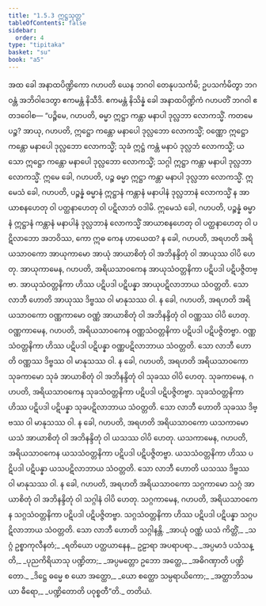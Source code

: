 ```yaml
---
title: "1.5.3 ဣဋ္ဌသုတ္တ"
tableOfContents: false
sidebar:
  order: 4
type: "tipitaka"
basket: "su"
book: "a5"
---
```



<DynamicBreadcrumb />

<Division number="43" book="a5">

<Paragraph number="235" book="a5">
အထ ခေါ အနာထပိဏ္ဍိကော ဂဟပတိ ယေန ဘဂဝါ တေနုပသင်္ကမိ; ဥပသင်္ကမိတွာ ဘဂဝန္တံ အဘိဝါဒေတွာ ဧကမန္တံ နိသီဒိ. ဧကမန္တံ နိသိန္နံ ခေါ အနာထပိဏ္ဍိကံ ဂဟပတိံ ဘဂဝါ ဧတဒဝေါစ—
</Paragraph>

<Paragraph number="236" book="a5">
“ပဉ္စိမေ, ဂဟပတိ, ဓမ္မာ ဣဋ္ဌာ ကန္တာ မနာပါ ဒုလ္လဘာ လောကသ္မိံ. ကတမေ ပဉ္စ? အာယု, ဂဟပတိ, ဣဋ္ဌော ကန္တော မနာပေါ ဒုလ္လဘော လောကသ္မိံ; ဝဏ္ဏော ဣဋ္ဌော ကန္တော မနာပေါ ဒုလ္လဘော လောကသ္မိံ; သုခံ ဣဋ္ဌံ ကန္တံ မနာပံ ဒုလ္လဘံ လောကသ္မိံ; ယသော ဣဋ္ဌော ကန္တော မနာပေါ ဒုလ္လဘော လောကသ္မိံ; သဂ္ဂါ ဣဋ္ဌာ ကန္တာ မနာပါ ဒုလ္လဘာ လောကသ္မိံ. ဣမေ ခေါ, ဂဟပတိ, ပဉ္စ ဓမ္မာ ဣဋ္ဌာ ကန္တာ မနာပါ ဒုလ္လဘာ လောကသ္မိံ.
</Paragraph>

<Paragraph number="237" book="a5">
ဣမေသံ ခေါ, ဂဟပတိ, ပဉ္စန္နံ ဓမ္မာနံ ဣဋ္ဌာနံ ကန္တာနံ မနာပါနံ ဒုလ္လဘာနံ လောကသ္မိံ န အာယာစနဟေတု ဝါ ပတ္ထနာဟေတု ဝါ ပဋိလာဘံ ဝဒါမိ. ဣမေသံ ခေါ, ဂဟပတိ, ပဉ္စန္နံ ဓမ္မာနံ ဣဋ္ဌာနံ ကန္တာနံ မနာပါနံ ဒုလ္လဘာနံ လောကသ္မိံ အာယာစနဟေတု ဝါ ပတ္ထနာဟေတု ဝါ ပဋိလာဘော အဘဝိဿ, ကော ဣဓ ကေန ဟာယေထ?
</Paragraph>

<Paragraph number="238" book="a5">
န ခေါ, ဂဟပတိ, အရဟတိ အရိယသာဝကော အာယုကာမော အာယုံ အာယာစိတုံ ဝါ အဘိနန္ဒိတုံ ဝါ အာယုဿ ဝါပိ ဟေတု. အာယုကာမေန, ဂဟပတိ, အရိယသာဝကေန အာယုသံဝတ္တနိကာ ပဋိပဒါ ပဋိပဇ္ဇိတဗ္ဗာ. အာယုသံဝတ္တနိကာ ဟိဿ ပဋိပဒါ ပဋိပန္နာ အာယုပဋိလာဘာယ သံဝတ္တတိ. သော လာဘီ ဟောတိ အာယုဿ ဒိဗ္ဗဿ ဝါ မာနုသဿ ဝါ.
</Paragraph>

<Paragraph number="239" book="a5">
န ခေါ, ဂဟပတိ, အရဟတိ အရိယသာဝကော ဝဏ္ဏကာမော ဝဏ္ဏံ အာယာစိတုံ ဝါ အဘိနန္ဒိတုံ ဝါ ဝဏ္ဏဿ ဝါပိ ဟေတု. ဝဏ္ဏကာမေန, ဂဟပတိ, အရိယသာဝကေန ဝဏ္ဏသံဝတ္တနိကာ ပဋိပဒါ ပဋိပဇ္ဇိတဗ္ဗာ. ဝဏ္ဏသံဝတ္တနိကာ ဟိဿ ပဋိပဒါ ပဋိပန္နာ ဝဏ္ဏပဋိလာဘာယ သံဝတ္တတိ. သော လာဘီ ဟောတိ ဝဏ္ဏဿ ဒိဗ္ဗဿ ဝါ မာနုသဿ ဝါ.
</Paragraph>

<Paragraph number="240" book="a5">
န ခေါ, ဂဟပတိ, အရဟတိ အရိယသာဝကော သုခကာမော သုခံ အာယာစိတုံ ဝါ အဘိနန္ဒိတုံ ဝါ သုခဿ ဝါပိ ဟေတု. သုခကာမေန, ဂဟပတိ, အရိယသာဝကေန သုခသံဝတ္တနိကာ ပဋိပဒါ ပဋိပဇ္ဇိတဗ္ဗာ. သုခသံဝတ္တနိကာ ဟိဿ ပဋိပဒါ ပဋိပန္နာ သုခပဋိလာဘာယ သံဝတ္တတိ. သော လာဘီ ဟောတိ သုခဿ ဒိဗ္ဗဿ ဝါ မာနုသဿ ဝါ.
</Paragraph>

<Paragraph number="241" book="a5">
န ခေါ, ဂဟပတိ, အရဟတိ အရိယသာဝကော ယသကာမော ယသံ အာယာစိတုံ ဝါ အဘိနန္ဒိတုံ ဝါ ယသဿ ဝါပိ ဟေတု. ယသကာမေန, ဂဟပတိ, အရိယသာဝကေန ယသသံဝတ္တနိကာ ပဋိပဒါ ပဋိပဇ္ဇိတဗ္ဗာ. ယသသံဝတ္တနိကာ ဟိဿ ပဋိပဒါ ပဋိပန္နာ ယသပဋိလာဘာယ သံဝတ္တတိ. သော လာဘီ ဟောတိ ယသဿ ဒိဗ္ဗဿ ဝါ မာနုသဿ ဝါ.
</Paragraph>

<Paragraph number="242" book="a5">
န ခေါ, ဂဟပတိ, အရဟတိ အရိယသာဝကော သဂ္ဂကာမော သဂ္ဂံ အာယာစိတုံ ဝါ အဘိနန္ဒိတုံ ဝါ သဂ္ဂါနံ ဝါပိ ဟေတု. သဂ္ဂကာမေန, ဂဟပတိ, အရိယသာဝကေန သဂ္ဂသံဝတ္တနိကာ ပဋိပဒါ ပဋိပဇ္ဇိတဗ္ဗာ. သဂ္ဂသံဝတ္တနိကာ ဟိဿ ပဋိပဒါ ပဋိပန္နာ သဂ္ဂပဋိလာဘာယ သံဝတ္တတိ. သော လာဘီ ဟောတိ သဂ္ဂါနန္တိ.
</Paragraph>

<Paragraph number="243" type="verses" book="a5">
_အာယုံ ဝဏ္ဏံ ယသံ ကိတ္တိံ,_  
_သဂ္ဂံ ဥစ္စာကုလီနတံ;_  
_ရတိယော ပတ္ထယာနေန,_  
ဥဠာရာ အပရာပရာ._  

</Paragraph>

<Paragraph number="244" type="verses" book="a5">
_အပ္ပမာဒံ ပသံသန္တိ,_  
_ပုညကိရိယာသု ပဏ္ဍိတာ;_  
_အပ္ပမတ္တော ဥဘော အတ္ထေ,_  
_အဓိဂဏှာတိ ပဏ္ဍိတော._  

</Paragraph>

<Paragraph number="245" type="verses" book="a5">
_ဒိဋ္ဌေ ဓမ္မေ စ ယော အတ္ထော,_  
_ယော စတ္ထော သမ္ပရာယိကော;_  
_အတ္ထာဘိသမယာ ဓီရော,_  
_ပဏ္ဍိတောတိ ပဝုစ္စတီ”တိ._  


</Paragraph>
</Division>

<Paragraph number="246" type="center" book="a5">
တတိယံ.
</Paragraph>